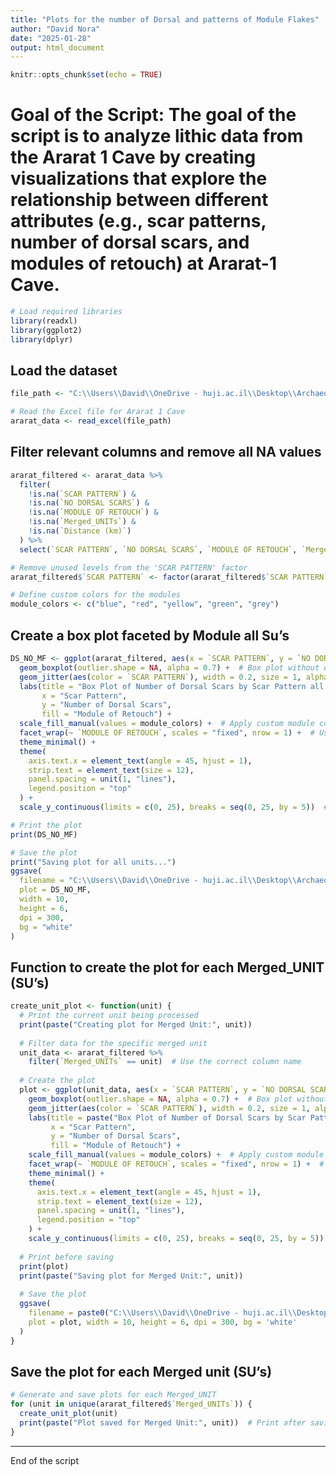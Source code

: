 ```yaml
---
title: "Plots for the number of Dorsal and patterns of Module Flakes"
author: "David Nora"
date: "2025-01-28"
output: html_document
---
```


```r
knitr::opts_chunk$set(echo = TRUE)
```

# Goal of the Script: The goal of the script is to analyze lithic data from the Ararat 1 Cave by creating visualizations that explore the relationship between different attributes (e.g., scar patterns, number of dorsal scars, and modules of retouch) at Ararat-1 Cave.

```r
# Load required libraries
library(readxl)
library(ggplot2)
library(dplyr)
```

## Load the dataset
```r
file_path <- "C:\\Users\\David\\OneDrive - huji.ac.il\\Desktop\\Archaeology\\Publications\\In_Proguess\\PhD\\QSR\\Ararat1caveLithicQSR\\analysis\\data\\raw_data\\Lithic_Attribute_Analysis_Ararat_1_CaveQSR.xlsx"

# Read the Excel file for Ararat 1 Cave
ararat_data <- read_excel(file_path)
```

## Filter relevant columns and remove all NA values
```r
ararat_filtered <- ararat_data %>%
  filter(
    !is.na(`SCAR PATTERN`) & 
    !is.na(`NO DORSAL SCARS`) & 
    !is.na(`MODULE OF RETOUCH`) &
    !is.na(`Merged_UNITs`) &
    !is.na(`Distance (km)`)
  ) %>%
  select(`SCAR PATTERN`, `NO DORSAL SCARS`, `MODULE OF RETOUCH`, `Merged_UNITs`, `Distance (km)`)

# Remove unused levels from the 'SCAR PATTERN' factor
ararat_filtered$`SCAR PATTERN` <- factor(ararat_filtered$`SCAR PATTERN`)

# Define custom colors for the modules
module_colors <- c("blue", "red", "yellow", "green", "grey")
```

## Create a box plot faceted by Module all Su's
```r
DS_NO_MF <- ggplot(ararat_filtered, aes(x = `SCAR PATTERN`, y = `NO DORSAL SCARS`, fill = `MODULE OF RETOUCH`)) +
  geom_boxplot(outlier.shape = NA, alpha = 0.7) +  # Box plot without outliers
  geom_jitter(aes(color = `SCAR PATTERN`), width = 0.2, size = 1, alpha = 0.7, show.legend = FALSE) +  # Add jittered points
  labs(title = "Box Plot of Number of Dorsal Scars by Scar Pattern all Units",
       x = "Scar Pattern",
       y = "Number of Dorsal Scars",
       fill = "Module of Retouch") +
  scale_fill_manual(values = module_colors) +  # Apply custom module colors
  facet_wrap(~ `MODULE OF RETOUCH`, scales = "fixed", nrow = 1) +  # Use fixed scale across facets
  theme_minimal() +
  theme(
    axis.text.x = element_text(angle = 45, hjust = 1),
    strip.text = element_text(size = 12),
    panel.spacing = unit(1, "lines"),
    legend.position = "top"
  ) +
  scale_y_continuous(limits = c(0, 25), breaks = seq(0, 25, by = 5))  # Set consistent y-axis limits and breaks

# Print the plot
print(DS_NO_MF)

# Save the plot
print("Saving plot for all units...")
ggsave(
  filename = "C:\\Users\\David\\OneDrive - huji.ac.il\\Desktop\\Archaeology\\Publications\\In_Proguess\\PhD\\QSR\\Ararat1caveLithicQSR\\analysis\\data\\derived_data\\DS_MF_Merged_all_Units.png",
  plot = DS_NO_MF,
  width = 10,
  height = 6,
  dpi = 300,
  bg = "white"
)
```

## Function to create the plot for each Merged_UNIT (SU's)
```r
create_unit_plot <- function(unit) {
  # Print the current unit being processed
  print(paste("Creating plot for Merged Unit:", unit))
  
  # Filter data for the specific merged unit
  unit_data <- ararat_filtered %>%
    filter(`Merged_UNITs` == unit)  # Use the correct column name
  
  # Create the plot
  plot <- ggplot(unit_data, aes(x = `SCAR PATTERN`, y = `NO DORSAL SCARS`, fill = `MODULE OF RETOUCH`)) +
    geom_boxplot(outlier.shape = NA, alpha = 0.7) +  # Box plot without outliers
    geom_jitter(aes(color = `SCAR PATTERN`), width = 0.2, size = 1, alpha = 0.7, show.legend = FALSE) +  # Add jittered points without legend
    labs(title = paste("Box Plot of Number of Dorsal Scars by Scar Pattern - Merged Unit:", unit),
         x = "Scar Pattern",
         y = "Number of Dorsal Scars",
         fill = "Module of Retouch") +
    scale_fill_manual(values = module_colors) +  # Apply custom module colors
    facet_wrap(~ `MODULE OF RETOUCH`, scales = "fixed", nrow = 1) +  # Use fixed scale across facets
    theme_minimal() +
    theme(
      axis.text.x = element_text(angle = 45, hjust = 1),
      strip.text = element_text(size = 12),
      panel.spacing = unit(1, "lines"),
      legend.position = "top"
    ) +
    scale_y_continuous(limits = c(0, 25), breaks = seq(0, 25, by = 5))  # Set consistent y-axis limits and breaks
  
  # Print before saving
  print(plot)
  print(paste("Saving plot for Merged Unit:", unit))
  
  # Save the plot
  ggsave(
    filename = paste0("C:\\Users\\David\\OneDrive - huji.ac.il\\Desktop\\Archaeology\\Publications\\In_Proguess\\PhD\\QSR\\Ararat1caveLithicQSR\\analysis\\data\\derived_data\\DS_MF_Merged_Unit_", unit, ".png"),
    plot = plot, width = 10, height = 6, dpi = 300, bg = 'white'
  )
}
```

## Save the plot for each Merged unit (SU's)
```r
# Generate and save plots for each Merged_UNIT
for (unit in unique(ararat_filtered$`Merged_UNITs`)) {
  create_unit_plot(unit)
  print(paste("Plot saved for Merged Unit:", unit))  # Print after saving the plot
}
```

--- 
End of the script

